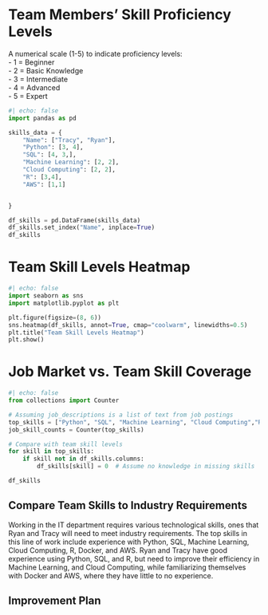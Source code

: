 # Team Members’ Skill Proficiency Levels


A numerical scale (1-5) to indicate proficiency levels:  
- 1 = Beginner  
- 2 = Basic Knowledge  
- 3 = Intermediate  
- 4 = Advanced  
- 5 = Expert

```python
#| echo: false
import pandas as pd

skills_data = {
    "Name": ["Tracy", "Ryan"],
    "Python": [3, 4],
    "SQL": [4, 3,],
    "Machine Learning": [2, 2],
    "Cloud Computing": [2, 2],
    "R": [3,4],
    "AWS": [1,1]


}

df_skills = pd.DataFrame(skills_data)
df_skills.set_index("Name", inplace=True)
df_skills
```

# Team Skill Levels Heatmap
```python
#| echo: false
import seaborn as sns
import matplotlib.pyplot as plt

plt.figure(figsize=(8, 6))
sns.heatmap(df_skills, annot=True, cmap="coolwarm", linewidths=0.5)
plt.title("Team Skill Levels Heatmap")
plt.show()
```

# Job Market vs. Team Skill Coverage
```python
#| echo: false
from collections import Counter

# Assuming job_descriptions is a list of text from job postings
top_skills = ["Python", "SQL", "Machine Learning", "Cloud Computing","R", "Docker", "AWS"]
job_skill_counts = Counter(top_skills)

# Compare with team skill levels
for skill in top_skills:
    if skill not in df_skills.columns:
        df_skills[skill] = 0  # Assume no knowledge in missing skills

df_skills
```

## Compare Team Skills to Industry Requirements

Working in the IT department requires various technological skills, ones that Ryan and Tracy will need to meet industry requirements. The top skills in this line of work include experience with Python, SQL, Machine Learning, Cloud Computing, R, Docker, and AWS. Ryan and Tracy have good experience using Python, SQL, and R, but need to improve their efficiency in Machine Learning, and Cloud Computing, while familiarizing themselves with Docker and AWS, where they have little to no experience. 


## Improvement Plan